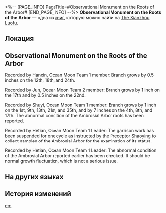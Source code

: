 <%-- [PAGE_INFO]
PageTitle=#Observational Monument on the Roots of the Arbor#
[END_PAGE_INFO] --%>
{{Дополнить}}
{{Книга Инфобокс
|id           = 236
|partIds      = 190475
|Название     = 
|Изображение  = Предмет Записи с Лофу Сяньчжоу.png
|Мир          = The Xianzhou Luofu
|Томов        = 1
|Автор        = <!--нужно добавить-->
|Описание     = The Vidyadhara on the Luofu were tasked to unceasingly observe the ancient and ruined Ambrosial Arbor for any signs of rejuvenation.
|Том1         = {{tx}}
|Источник1    = {{tx|Отсутствует источник}}
|Персонажи    = 
|Фракции      = 
}}
'''Observational Monument on the Roots of the Arbor''' — одна из [[Книги|книг]], которую можно найти на [[The Xianzhou Luofu]].

==Локация==
{{Отметка карты|<!--название карты-->|<!--id отметки-->}}

==Observational Monument on the Roots of the Arbor==
{{Размер|36|This monument is erected in 8000 S.C. at the bottom of the Lunarescent Depths for the Pearlkeepers to record the changes in the Ambrosial Arbor roots. Unauthorized contact is strictly forbidden.}}

Recorded by Hanxin, Ocean Moon Team 1 member: Branch grows by 0.5 inches on the 12th, 18th, and 24th.

Recorded by Jun, Ocean Moon Team 2 member: Branch grows by 1 inch on the 17th and by 0.5 inches on the 22nd.

Recorded by Shuyi, Ocean Moon Team 1 member: Branch grows by 1 inch on the 1st, 9th, 13th, 21st, and 35th, and by 7 inches on the 4th, 8th, and 17th. The abnormal condition of the Ambrosial Arbor roots has been reported.

Recorded by Hetian, Ocean Moon Team 1 Leader: The garrison work has been suspended for one cycle as instructed by the Preceptor Shaoying to collect samples of the Ambrosial Arbor for the examination of its status.

Recorded by Hetian, Ocean Moon Team 1 Leader: The abnormal condition of the Ambrosial Arbor reported earlier has been checked. It should be normal growth fluctuation, which is not a serious issue.

==На других языках==
{{На других языках
|en   = Observational Monument on the Roots of the Arbor
|zhs  = 建木玄根观测记录碑
|zht  = 建木玄根觀測記錄碑
|ja   = 建木の玄根の観測記録碑
|ko   = 불멸의 거목 현근 관측 기록비
|es   = Monumento observacional de las raíces del Árbol de la Ambrosía
|fr   = Monument d'observation sur les racines de l'Arbre d'ambroisie
|ru   = Записи наблюдений за корнями Древа амброзии
|th   = แผ่นจารึกการสังเกตรากไม้แห่ง Arbor
|vi   = Bia Ghi Chép Quan Trắc Gốc Rễ Cây Kiến Tạo
|de   = Monument zur Beobachtung der Baumwurzeln
|id   = Monumen Observasi Akar Arbor
|pt   = Monumento Observacional das Raízes da Árvore
}}

==История изменений==
{{История изменений|3.5}}

[[en:]]